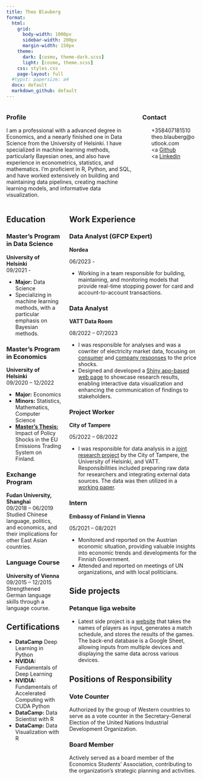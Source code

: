 ```yaml
---
title: Theo Blauberg
format:
  html:
    grid: 
      body-width: 1000px
      sidebar-width: 200px
      margin-width: 150px
    theme: 
      dark: [cosmo, theme-dark.scss]
      light: [cosmo, theme.scss]
    css: styles.css
    page-layout: full
  #typst: papersize: a4
  docx: default
  markdown_github: default
---
```


::: {.columns .header-col aling="center"}
::: {.column .header-col width="70%"}
### Profile

I am a professional with a advanced degree in Economics, and a neearly finished one in Data Science from the University of Helsinki. I have  specialized in machine learning methods, particularly Bayesian ones, and also have experience in econometrics, statistics, and mathematics. I'm proficient in R, Python, and SQL, and have worked extensively on building and maintaining data pipelines, creating machine learning models, and informative data visualization.
:::

::: {.column .header-col width="30%"}
### Contact

<script src="https://kit.fontawesome.com/954a9d9f43.js" crossorigin="anonymous"></script>

<ul class="fa-ul" style="list-style-type: none;">

<li><i class="fa-solid fa-mobile-screen"></i> +358407181510</li>

<li><i class="fa-solid fa-at"></i> theo.blauberg\@outlook.com</li>

  <li>
    <i class="fa-brands fa-github"></i> 
    <a [Github](https://github.com/bbtheo)</a>
  </li>

  <li>
    <i class="fa-brands fa-linkedin"></i>
    <a [Linkedin](https://www.linkedin.com/in/theo-blauberg/)</a>
  </li>

</ul>
:::
:::

::: {.columns aling="center"}
::: {.column .edu-col width="30%"}
## Education

### Master's Program in Data Science

**University of Helsinki**\
09/2021 - \

-   **Major:** Data Science
-   Specializing in machine learning methods, with a particular emphasis on Bayesian methods.

### Master's Program in Economics

**University of Helsinki**\
09/2020 – 12/2022\

-   **Major:** Economics
-   **Minors:** Statistics, Mathematics, Computer Science
-   [**Master's Thesis:**](https://github.com/bbtheo/gradu/blob/main/docs/bookdown-thesis.pdf) Impact of Policy Shocks in the EU Emissions Trading System on Finland.

### Exchange Program

**Fudan University, Shanghai**\
09/2018 – 06/2019\
Studied Chinese language, politics, and economics, and their implications for other East Asian countries.

### Language Course

**University of Vienna**\
09/2015 – 12/2015\
Strengthened German language skills through a language course.

## Certifications

-   **DataCamp** Deep Learning in Python
-   **NVIDIA:** Fundamentals of Deep Learning
-   **NVIDIA:** Fundamentals of Accelerated Computing with CUDA Python
-   **DataCamp:** Data Scientist with R
-   **DataCamp:** Data Visualization with R
:::

::: {.column .main-col width="70%"}
## Work Experience

### Data Analyst (GFCP Expert)

:::: {.aligned-text}
::: {.left}
**Nordea**
:::
::: {.right}
06/2023 - 
:::
::::

- Working in a team responsible for building, maintaining, and monitoring models that provide real-time stopping power for card and account-to-account transactions.  

### Data Analyst

:::: {.aligned-text}
::: {.left}
**VATT Data Room**
:::
::: {.right}
08/2022 – 07/2023\
:::
::::

-   I was responsible for analyses and was a cowriter of electricity market data, focusing on [consumer](https://scholar.google.fi/citations?view_op=view_citation&hl=en&user=19yd6u0AAAAJ&sortby=pubdate&citation_for_view=19yd6u0AAAAJ:2tRrZ1ZAMYUC) and [company responses](https://scholar.google.fi/citations?view_op=view_citation&hl=en&user=19yd6u0AAAAJ&sortby=pubdate&citation_for_view=19yd6u0AAAAJ:sJsF-0ZLhtgC) to the price shocks.
-   Designed and developed a [Shiny app-based web page](https://github.com/datahuone/shiny_app) to showcase research results, enabling interactive data visualization and enhancing the communication of findings to stakeholders.

### Project Worker

:::: {.aligned-text}
::: {.left}
**City of Tampere**
:::
::: {.right}
05/2022 – 08/2022
:::
::::

-   I was responsible for data analysis in a [joint research project](https://scholar.google.fi/citations?view_op=view_citation&hl=en&user=19yd6u0AAAAJ&sortby=pubdate&citation_for_view=19yd6u0AAAAJ:uDGL6kOW6j0C) by the City of Tampere, the University of Helsinki, and VATT. Responsibilities included preparing raw data for researchers and integrating external data sources. The data was then utilized in a [working paper](https://scholar.google.fi/citations?view_op=view_citation&hl=en&user=19yd6u0AAAAJ&sortby=pubdate&citation_for_view=19yd6u0AAAAJ:NyGDZy8z5eUC).

### Intern

:::: {.aligned-text}
::: {.left}
**Embassy of Finland in Vienna**\
:::
::: {.right}
05/2021 – 08/2021\
:::
::::


-   Monitored and reported on the Austrian economic situation, providing valuable insights into economic trends and developments for the Finnish Government.
-   Attended and reported on meetings of UN organizations, and with local politicians. 

## Side projects

### Petanque liga website

- Latest side project is a [website](https://theoblauberg.shinyapps.io/petanque_liga/) that takes the names of players as input, generates a match schedule, and stores the results of the games. The back-end database is a Google Sheet, allowing inputs from multiple devices and displaying the same data across various devices.

## Positions of Responsibility

### Vote Counter 
Authorized by the group of Western countries to serve as a vote counter in the Secretary-General Election of the United Nations Industrial Development Organization.

### Board Member 
Actively served as a board member of the Economics Students’ Association, contributing to the organization's strategic planning and activities.
:::
:::
